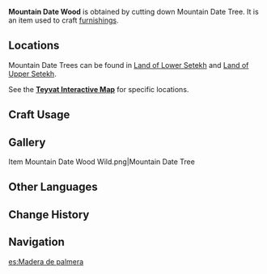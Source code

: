 {{Item Infobox
|id           = 101316
|image        = Item Mountain Date Wood.png
|type         = Materials
|group        = Wood
|group2       = Furnishing Materials
|invCategory  = Materials
|quality      = 1
|description  = Wood of the Mountain Date Tree. Although it neither feels special to touch nor possesses a special texture, it retains water exceedingly well and is thus easy to grow.<br />Can be used to create furnishings.
|source1      = Cutting down Mountain Date Trees in [[Great Red Sand]]
}}
'''Mountain Date Wood''' is obtained by cutting down Mountain Date Tree. It is an item used to craft [[furnishings]].

==Locations==
Mountain Date Trees can be found in [[Land of Lower Setekh]] and [[Land of Upper Setekh]].

See the '''[https://webstatic-sea.mihoyo.com/app/ys-map-sea/index.html#/map/2?shown_types=449 Teyvat Interactive Map]''' for specific locations.

==Craft Usage==
{{Craft Usage}}

==Gallery==
<gallery hideaddbutton="true" captionalign="center">
Item Mountain Date Wood Wild.png|Mountain Date Tree
</gallery>

==Other Languages==
{{Other Languages
|en      = Mountain Date Wood
|zhs     = 刺葵木
|zhs_rm  = Cìkuí-mù
|zht     = 刺葵木
|zht_rm  = Cìkuí-mù
|zh_tl   = {{w|Phoenix loureiroi|Mountain Date Palm}} Wood
|ja      = ヤシ材
|ja_rm   = Yashi-zai
|ja_tl   = Palm Wood
|ko      = 산대추야자 원목
|ko_rm   = Sandaechuyaja Wonmok
|ko_tl   = Mountain-Date Palm Hardwood
|es      = Madera de palmera
|es_tl   = Palm Tree Wood
|fr      = Bois de palmier-dattier
|fr_tl   = Date Palm Wood
|ru      = Финиковая пальма
|ru_tl   = Date Palm
|th      = ไม้ Mountain Date
|th_rm   = Mai Mountain Date
|th_tl   = Mountain Date Wood
|vi      = Gỗ Chà Là
|vi_tl   = 
|de      = Bergdattel-Holz
|de_tl   = Mountain Date Wood
|id      = Mountain Date Wood
|pt      = Madeira de Palmeira
|pt_tl   = 
|tr      = Dağ Hurması Kütüğü
|tr_tl   = 
|it      = Legno di palma da datteri
|it_tl   = Date Palm Wood
}}

==Change History==
{{Change History|3.1}}
<!--
==References==
{{Reflist}}
-->
==Navigation==
{{Material Navbox|Crafting Materials}}

[[es:Madera de palmera]]